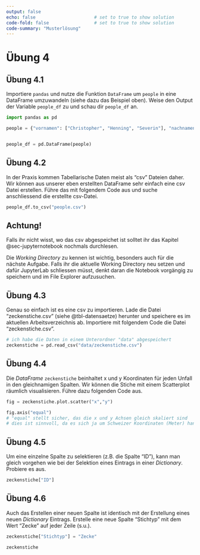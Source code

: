 ```yaml
---
output: false
echo: false                      # set to true to show solution
code-fold: false                 # set to true to show solution
code-summary: "Musterlösung"    
---
```


# Übung 4

## Übung 4.1

Importiere `pandas` und nutze die Funktion `DataFrame` um `people` in eine DataFrame umzuwandeln (siehe dazu das Beispiel oben). Weise den Output der Variable `people_df` zu und schau dir `people_df` an.

```python
import pandas as pd

people = {"vornamen": ["Christopher", "Henning", "Severin"], "nachnamen": ["Annen","May", "Kantereit"], "groessen": [174, 182, 162]}


people_df = pd.DataFrame(people)
```

## Übung 4.2 {#sec-ex-to-csv}

In der Praxis kommen Tabellarische Daten meist als "csv" Dateien daher. Wir können aus unserer eben erstellten DataFrame sehr einfach eine csv Datei erstellen. Führe das mit folgendem Code aus und suche anschliessend die erstellte csv-Datei.

```python
people_df.to_csv("people.csv")
```

:::{.callout-note}
## Achtung!

Falls ihr nicht wisst, wo das csv abgespeichet ist solltet ihr das Kapitel @sec-jupyternotebook nochmals durchlesen. 

Die *Working Directory* zu kennen ist wichtig, besonders auch für die nächste Aufgabe. Falls ihr die aktuelle Working Directory neu setzen und dafür JupyterLab schliessen müsst, denkt daran die Notebook vorgängig zu speichern und im File Explorer aufzusuchen.
:::

## Übung 4.3 {#sec-ex-import-zeckenstiche}

Genau so einfach ist es eine csv zu importieren. Lade die Datei "zeckenstiche.csv" (siehe @tbl-datensaetze) herunter und speichere es im aktuellen Arbeitsverzeichnis ab. Importiere mit folgendem Code die Datei "zeckenstiche.csv".

```python
# ich habe die Daten in einem Unterordner "data" abgespeichert
zeckenstiche = pd.read_csv("data/zeckenstiche.csv")
```

## Übung 4.4 {#sec-ex-scatterplot}

Die *DataFrame* `zeckenstiche` beinhaltet x und y Koordinaten für jeden Unfall in den gleichnamigen Spalten. Wir können die Stiche mit einem Scatterplot räumlich visualisieren. Führe dazu folgenden Code aus. 

```python
fig = zeckenstiche.plot.scatter("x","y")

fig.axis("equal")
# "equal" stellt sicher, das die x und y Achsen gleich skaliert sind
# dies ist sinnvoll, da es sich ja um Schweizer Koordinaten (Meter) handelt
```

## Übung 4.5 {#sec-ex-sel-col}

Um eine einzelne Spalte zu selektieren (z.B. die Spalte "ID"), kann man gleich vorgehen wie bei der Selektion eines Eintrags in einer *Dictionary*. Probiere es aus.

```python
zeckenstiche["ID"]
```

## Übung 4.6 {#sec-ex-new-col}

Auch das Erstellen einer neuen Spalte ist identisch mit der Erstellung eines neuen *Dictionary* Eintrags. Erstelle eine neue Spalte "Stichtyp" mit dem Wert "Zecke" auf jeder Zeile (s.u.).

```python
zeckenstiche["Stichtyp"] = "Zecke"
```

```python
zeckenstiche
```

